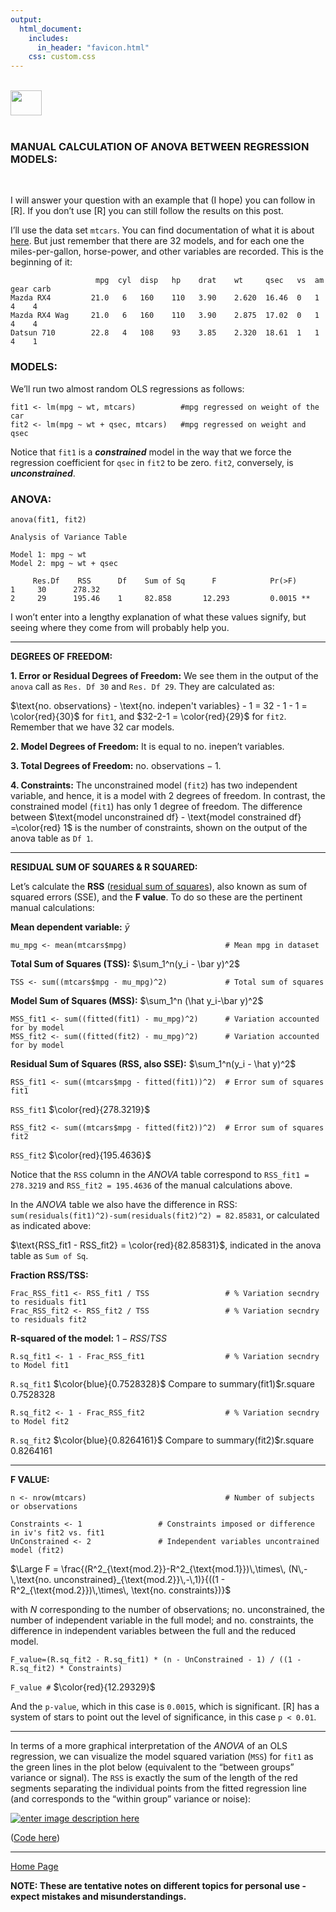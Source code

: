 ```yaml
---
output: 
  html_document:
    includes:
      in_header: "favicon.html" 
    css: custom.css
---
```


<br>
<a href="http://rinterested.github.io/statistics/index.html">
<img HEIGHT="40" WIDTH="50" src="https://cloud.githubusercontent.com/assets/9312897/10556783/a27a26fa-745c-11e5-9b1a-2d5bd737387a.PNG"></a>
<br><br>


### MANUAL CALCULATION OF ANOVA BETWEEN REGRESSION MODELS:
<br>

I will answer your question with an example that (I hope) you can follow in [R]. If you don't use [R] you can still follow the results on this post.

I'll use the data set `mtcars`. You can find documentation of what it is about [here][1]. But just remember that there are 32 models, and for each one the miles-per-gallon, horse-power, and other variables are recorded. This is the beginning of it:

                       mpg  cyl  disp   hp    drat    wt     qsec   vs  am gear carb
    Mazda RX4         21.0   6   160    110   3.90    2.620  16.46  0   1    4    4
    Mazda RX4 Wag     21.0   6   160    110   3.90    2.875  17.02  0   1    4    4
    Datsun 710        22.8   4   108    93    3.85    2.320  18.61  1   1    4    1

### MODELS:

We'll run two almost random OLS regressions as follows:

    fit1 <- lm(mpg ~ wt, mtcars)          #mpg regressed on weight of the car
    fit2 <- lm(mpg ~ wt + qsec, mtcars)   #mpg regressed on weight and qsec

Notice that `fit1` is a ***constrained*** model in the way that we force the regression coefficient for `qsec` in `fit2` to be zero. `fit2`, conversely, is ***unconstrained***.

### ANOVA:

    anova(fit1, fit2)

    Analysis of Variance Table

    Model 1: mpg ~ wt
    Model 2: mpg ~ wt + qsec

         Res.Df    RSS      Df    Sum of Sq      F            Pr(>F)   
    1     30      278.32                              
    2     29      195.46    1     82.858       12.293         0.0015 **

I won't enter into a lengthy explanation of what these values signify, but seeing where they come from will probably help you.

---

**DEGREES OF FREEDOM:**

**1. Error or Residual Degrees of Freedom:** We see them in the output of the `anova` call as `Res. Df 30` and `Res. Df 29`. They are calculated as:

$\text{no. observations} - \text{no. indepen't variables} - 1 = 32 - 1 - 1 = \color{red}{30}$ for `fit1`, and $32-2-1 = \color{red}{29}$ for `fit2`. Remember that we have 32 car models.


**2. Model Degrees of Freedom:** It is equal to $\text{no. inepen't variables}.$

**3. Total Degrees of Freedom:** $\text{no. observations} -1.$

**4. Constraints:** The unconstrained model (`fit2`) has two independent variable, and hence, it is a model with $2$ degrees of freedom. In contrast, the constrained model (`fit1`) has only $1$ degree of freedom. The difference between $\text{model unconstrained df} - \text{model constrained df} =\color{red} 1$ is the number of constraints, shown on the output of the anova table as `Df 1`.

---

**RESIDUAL SUM OF SQUARES & R SQUARED:**

Let's calculate the **RSS** ([residual sum of squares](https://en.wikipedia.org/wiki/Residual_sum_of_squares)), also known as sum of squared errors (SSE), and the **F value**. To do so these are the pertinent manual calculations:

**Mean dependent variable:** $\bar y$

    mu_mpg <- mean(mtcars$mpg)                      # Mean mpg in dataset

**Total Sum of Squares (TSS):** $\sum_1^n(y_i - \bar y)^2$

    TSS <- sum((mtcars$mpg - mu_mpg)^2)             # Total sum of squares
    
**Model Sum of Squares (MSS):** $\sum_1^n (\hat y_i-\bar y)^2$

    MSS_fit1 <- sum((fitted(fit1) - mu_mpg)^2)      # Variation accounted for by model
    MSS_fit2 <- sum((fitted(fit2) - mu_mpg)^2)      # Variation accounted for by model
    
**Residual Sum of Squares (RSS, also SSE):** $\sum_1^n(y_i - \hat y)^2$

    RSS_fit1 <- sum((mtcars$mpg - fitted(fit1))^2)  # Error sum of squares fit1

  `RSS_fit1`  $\color{red}{278.3219}$

    RSS_fit2 <- sum((mtcars$mpg - fitted(fit2))^2)  # Error sum of squares fit2
    
`RSS_fit2` $\color{red}{195.4636}$


Notice that the `RSS` column in the *ANOVA* table correspond to `RSS_fit1 = 278.3219` and `RSS_fit2 = 195.4636` of the manual calculations above.

In the *ANOVA* table we also have the difference in RSS: `sum(residuals(fit1)^2)-sum(residuals(fit2)^2) = 82.85831`, or calculated as indicated above: 

$\text{RSS_fit1 - RSS_fit2} = \color{red}{82.85831}$, indicated in the anova table as `Sum of Sq`. 

**Fraction RSS/TSS:**

    Frac_RSS_fit1 <- RSS_fit1 / TSS                 # % Variation secndry to residuals fit1
    Frac_RSS_fit2 <- RSS_fit2 / TSS                 # % Variation secndry to residuals fit2

**R-squared of the model:** $1 - RSS/TSS$
    
    R.sq_fit1 <- 1 - Frac_RSS_fit1                  # % Variation secndry to Model fit1

`R.sq_fit1`      $\color{blue}{0.7528328}$ Compare to summary(fit1)$r.square 0.7528328

    R.sq_fit2 <- 1 - Frac_RSS_fit2                  # % Variation secndry to Model fit2
    
`R.sq_fit2`      $\color{blue}{0.8264161}$ Compare to summary(fit2)$r.square 0.8264161

---

**F VALUE:**

    n <- nrow(mtcars)                               # Number of subjects or observations
    
    Constraints <- 1                 # Constraints imposed or difference in iv's fit2 vs. fit1
    UnConstrained <- 2               # Independent variables uncontrained model (fit2)
    
 $\Large F = \frac{(R^2_{\text{mod.2}}-R^2_{\text{mod.1}})\,\times\, (N\,-\,\text{no. unconstrained}_{\text{mod.2}}\,-\,1)}{((1 - R^2_{\text{mod.2}})\,\times\, \text{no. constraints})}$

with $N$ corresponding to the number of observations; $\text{no. unconstrained}$, the number of independent variable in the full model; and $\text{no. constraints}$, the difference in independent variables between the full and the reduced model.

    F_value=(R.sq_fit2 - R.sq_fit1) * (n - UnConstrained - 1) / ((1 - R.sq_fit2) * Constraints)
    
`F_value #`  $\color{red}{12.29329}$


And the `p-value`, which in this case is `0.0015`, which is significant. [R] has a system of stars to point out the level of significance, in this case `p < 0.01`.

---

In terms of a more graphical interpretation of the *ANOVA* of an OLS regression, we can visualize the model squared variation (`MSS`) for `fit1` as the green lines in the plot below (equivalent to the "between groups" variance or signal). The `RSS` is exactly the sum of the length of the red segments separating the individual points from the fitted regression line (and corresponds to the "within group" variance or noise):

[![enter image description here][3]][3]

([Code here][4])


  [1]: https://stat.ethz.ch/R-manual/R-devel/library/datasets/html/mtcars.html
  [2]: https://www.google.com/url?sa=t&rct=j&q=&esrc=s&source=web&cd=42&cad=rja&uact=8&ved=0CCMQFjABOChqFQoTCPHy17_e8scCFQNpPgod1DEP6g&url=http%3A%2F%2Fwww.researchgate.net%2Fpublictopics.PublicPostFileLoader.html%3Fid%3D54b621c8d5a3f211578b458c%26key%3D622ec75f-69e7-41ae-bd07-6307b9107e1d&usg=AFQjCNHfqwUuS_owQS-bsjgkVlQaS-4ULg&sig2=ibohEyJsgm2klky1uY5b4w
  [3]: http://i.stack.imgur.com/WEvJl.png
  [4]: https://github.com/RInterested/PLOTS/blob/master/LINES%20FROM%20POINTS%20TO%20LINES

---
<a href="http://rinterested.github.io/statistics/index.html">Home Page</a>

**NOTE: These are tentative notes on different topics for personal use - expect mistakes and misunderstandings.**